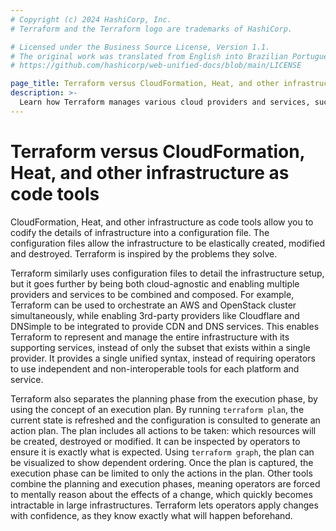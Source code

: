 ```yaml
---
# Copyright (c) 2024 HashiCorp, Inc.
# Terraform and the Terraform logo are trademarks of HashiCorp.

# Licensed under the Business Source License, Version 1.1.
# The original work was translated from English into Brazilian Portuguese.
# https://github.com/hashicorp/web-unified-docs/blob/main/LICENSE

page_title: Terraform versus CloudFormation, Heat, and other infrastructure as code tools
description: >-
  Learn how Terraform manages various cloud providers and services, such as AWS, OpenStack, Cloudflare, and DNSimple, versus CloudFormation, Heat, and other tools.
---
```


# Terraform versus CloudFormation, Heat, and other infrastructure as code tools

CloudFormation, Heat, and other infrastructure as code tools allow you to codify the details of infrastructure
into a configuration file. The configuration files allow
the infrastructure to be elastically created, modified and destroyed. Terraform
is inspired by the problems they solve.

Terraform similarly uses configuration files to detail the infrastructure
setup, but it goes further by being both cloud-agnostic and enabling
multiple providers and services to be combined and composed. For example,
Terraform can be used to orchestrate an AWS and OpenStack cluster simultaneously,
while enabling 3rd-party providers like Cloudflare and DNSimple to be integrated
to provide CDN and DNS services. This enables Terraform to represent and
manage the entire infrastructure with its supporting services, instead of
only the subset that exists within a single provider. It provides a single
unified syntax, instead of requiring operators to use independent and
non-interoperable tools for each platform and service.

Terraform also separates the planning phase from the execution phase,
by using the concept of an execution plan. By running `terraform plan`,
the current state is refreshed and the configuration is consulted to
generate an action plan. The plan includes all actions to be taken:
which resources will be created, destroyed or modified. It can be
inspected by operators to ensure it is exactly what is expected. Using
`terraform graph`, the plan can be visualized to show dependent ordering.
Once the plan is captured, the execution phase can be limited to only
the actions in the plan. Other tools combine the planning and execution
phases, meaning operators are forced to mentally reason about the effects
of a change, which quickly becomes intractable in large infrastructures.
Terraform lets operators apply changes with confidence, as they know exactly
what will happen beforehand.
